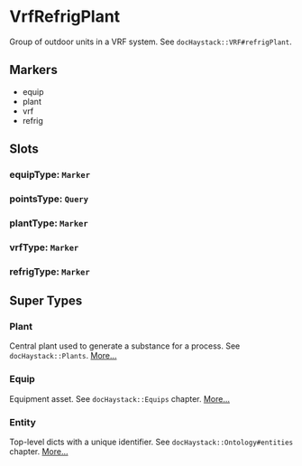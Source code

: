 # VrfRefrigPlant
Group of outdoor units in a VRF system.  See `docHaystack::VRF#refrigPlant`.
## Markers
- equip
- plant
- vrf
- refrig

## Slots

### equipType: `Marker`

### pointsType: `Query`

### plantType: `Marker`

### vrfType: `Marker`

### refrigType: `Marker`


## Super Types
### Plant
Central plant used to generate a substance for a process.
See `docHaystack::Plants`. 
[More...](./Plant)

### Equip
Equipment asset.
See `docHaystack::Equips` chapter. 
[More...](./Equip)

### Entity
Top-level dicts with a unique identifier.
See `docHaystack::Ontology#entities` chapter. 
[More...](./Entity)


